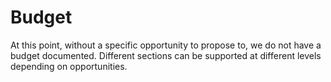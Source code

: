 # Budget {#Ch-Budget}

At this point, without a specific opportunity to propose to, we do not have a budget documented.
Different sections can be supported at different levels depending on opportunities.
